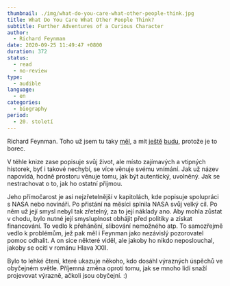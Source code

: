 ```yaml
---
thumbnail: ./img/what-do-you-care-what-other-people-think.jpg
title: What Do You Care What Other People Think?
subtitle: Further Adventures of a Curious Character
author:
  - Richard Feynman
date: 2020-09-25 11:49:47 +0800
duration: 372
status:
  - read
  - no-review
type:
  - audible
language:
  - en
categories:
  - biography
period:
  - 20. století
---
```


Richard Feynman. Toho už jsem tu taky [měl](https://jenahajek.com/reads/to-nemyslite-vazne-pane-feynmane), a mít [ještě](https://jenahajek.com/reads/genius) [budu](https://jenahajek.com/reads/six-easy-pieces), protože je to borec.

V téhle knize zase popisuje svůj život, ale místo zajímavých a vtipných historek, byť i takové nechybí, se více věnuje svému vnímání. Jak už název napovídá, hodně prostoru věnuje tomu, jak být autentický, uvolněný. Jak se nestrachovat o to, jak ho ostatní přijmou.

Jeho přímočarost je asi nejzřetelnější v kapitolách, kde popisuje spolupráci s NASA nebo novináři. Po přistání na měsíci splnila NASA svůj velký cíl. Po něm už její smysl nebyl tak zřetelný, za to její náklady ano. Aby mohla zůstat v chodu, bylo nutné její smysluplnost obhájit před politiky a získat financování. To vedlo k přehánění, slibování nemožného atp. To samozřejmě vedlo k problémům, jež pak měl i Feynman jako nezávislý pozorovatel pomoc odhalit. A on sice některé viděl, ale jakoby ho nikdo neposlouchal, jakoby se ocitl v románu Hlava XXII.

Bylo to lehké čtení, které ukazuje někoho, kdo dosáhl výrazných úspěchů ve obyčejném světle. Příjemná změna oproti tomu, jak se mnoho lidí snaží projevovat výrazně, ačkoli jsou obyčejní. :)
